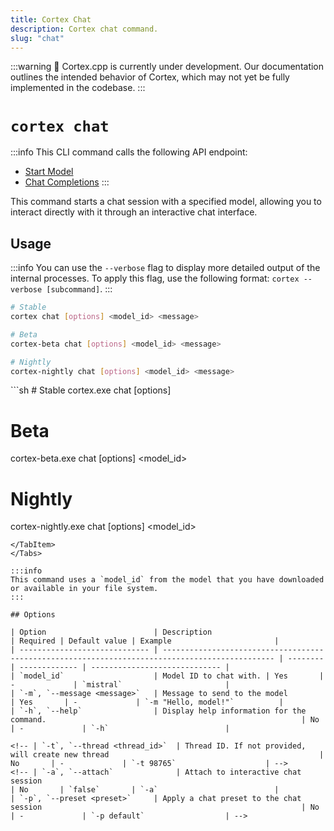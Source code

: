 ```yaml
---
title: Cortex Chat
description: Cortex chat command.
slug: "chat"
---
```



:::warning
🚧 Cortex.cpp is currently under development. Our documentation outlines the intended behavior of Cortex, which may not yet be fully implemented in the codebase.
:::

# `cortex chat`
:::info
This CLI command calls the following API endpoint:
- [Start Model](/api-reference#tag/models/post/v1/models/{modelId}/start)
- [Chat Completions](/api-reference#tag/inference/post/v1/chat/completions)
:::

This command starts a chat session with a specified model, allowing you to interact directly with it through an interactive chat interface.

## Usage
:::info
You can use the `--verbose` flag to display more detailed output of the internal processes. To apply this flag, use the following format: `cortex --verbose [subcommand]`.
:::
<Tabs>
  <TabItem value="MacOs/Linux" label="MacOs/Linux">
  ```sh
  # Stable
  cortex chat [options] <model_id> <message>

  # Beta
  cortex-beta chat [options] <model_id> <message>

  # Nightly
  cortex-nightly chat [options] <model_id> <message>
  ```
  </TabItem>
  <TabItem value="Windows" label="Windows">
  ```sh
  # Stable
  cortex.exe chat [options] <model_id> <message>

  # Beta
  cortex-beta.exe chat [options] <model_id> <message>

  # Nightly
  cortex-nightly.exe chat [options] <model_id> <message>
  ```
  </TabItem>
</Tabs>

:::info
This command uses a `model_id` from the model that you have downloaded or available in your file system.
:::

## Options

| Option                        | Description                                                                                     | Required | Default value | Example                       |
| ----------------------------- | ----------------------------------------------------------------------------------------------- | -------- | ------------- | ----------------------------- |
| `model_id`                    | Model ID to chat with. | Yes       | -             | `mistral`                       |
| `-m`, `--message <message>`   | Message to send to the model                                                                     | Yes       | -             | `-m "Hello, model!"`          |
| `-h`, `--help`                | Display help information for the command.                                                         | No       | -             | `-h`                          |

<!-- | `-t`, `--thread <thread_id>`  | Thread ID. If not provided, will create new thread                                               | No       | -             | `-t 98765`                    | -->
<!-- | `-a`, `--attach`              | Attach to interactive chat session                                                               | No       | `false`       | `-a`                          |
| `-p`, `--preset <preset>`     | Apply a chat preset to the chat session                                                          | No       | -             | `-p default`                  | -->


